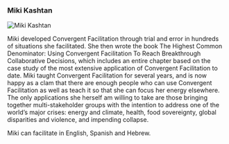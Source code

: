 
### Miki Kashtan


<img src="/img/miki_kashtan.jpg" alt="Miki Kashtan" className="round-image"/>

Miki developed Convergent Facilitation through trial and error in hundreds of situations she facilitated. She then wrote the book The Highest Common Denominator: Using Convergent Facilitation To Reach Breakthrough Collaborative Decisions, which includes an entire chapter based on the case study of the most extensive application of Convergent Facilitation to date. Miki taught Convergent Facilitation for several years, and is now happy as a clam that there are enough people who can use Convergent Facilitation as well as teach it so that she can focus her energy elsewhere. The only applications she herself am willing to take are those bringing together multi-stakeholder groups with the intention to address one of the world’s major crises: energy and climate, health, food sovereignty, global disparities and violence, and impending collapse. 

Miki can facilitate in English, Spanish and Hebrew.
